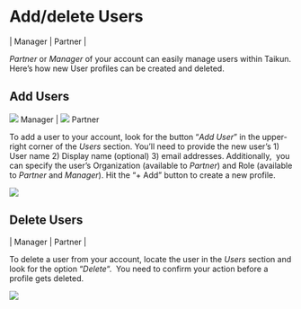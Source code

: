 # Add/delete Users



| <Icon icon="user-tie" iconType="solid" /> Manager | <Icon icon="handshake" iconType="solid" /> Partner |


*Partner* or *Manager* of your account can easily manage users within Taikun. Here’s how new User profiles can be created and deleted.

## Add Users

![](https://rgw.cloudpoint.tcpro.cz/swift/v1/KEY_0efe203c42c0402f9402a570302dc066/new-docs/icons/manager-icon.svg) Manager | ![](https://rgw.cloudpoint.tcpro.cz/swift/v1/KEY_0efe203c42c0402f9402a570302dc066/new-docs/icons/partner.svg) Partner

To add a user to your account, look for the button “*Add User*” in the upper-right corner of the *Users* section. You’ll need to provide the new user’s 1) User name 2) Display name (optional) 3) email addresses. Additionally,  you can specify the user’s Organization (available to *Partner*) and Role (available to *Partner* and *Manager*). Hit the “+ Add” button to create a new profile.

<Frame caption="Create a Project">
  <img src="https://mintlify.s3-us-west-1.amazonaws.com/taikuncloud/images/create.a.project.webp" />
</Frame>

## Delete Users

| <Icon icon="user-tie" iconType="solid" /> Manager | <Icon icon="handshake" iconType="solid" /> Partner |

To delete a user from your account, locate the user in the *Users* section and look for the option “*Delete*“.  You need to confirm your action before a profile gets deleted. 

<Frame caption="Create a Project">
  <img src="https://mintlify.s3-us-west-1.amazonaws.com/taikuncloud/images/create.a.project.webp" />
</Frame>